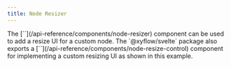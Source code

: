 ```yaml
---
title: Node Resizer
---
```



<ExampleLayout>
The [`<NodeResizer />`](/api-reference/components/node-resizer) component can be used to add a resize UI for a custom node. The `@xyflow/svelte` package also exports a [`<NodeResizeControl />`](/api-reference/components/node-resize-control) component for implementing a custom resizing UI as shown in this example.

<ExampleViewer codePath="examples/nodes/node-resizer" />
</ExampleLayout>
